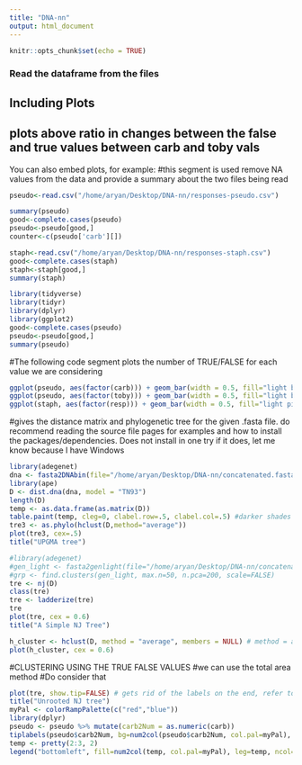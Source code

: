 ```yaml
---
title: "DNA-nn"
output: html_document
---
```


```r
knitr::opts_chunk$set(echo = TRUE)

```


### Read the dataframe from the files

## Including Plots
## plots above ratio in changes between the false and true values between carb and toby vals

You can also embed plots, for example:
#this segment is used remove NA values from the data 
and provide a summary about the two files being read
```r
pseudo<-read.csv("/home/aryan/Desktop/DNA-nn/responses-pseudo.csv")

summary(pseudo)
good<-complete.cases(pseudo)
pseudo<-pseudo[good,]
counter<-c(pseudo['carb'][])

staph<-read.csv("/home/aryan/Desktop/DNA-nn/responses-staph.csv")
good<-complete.cases(staph)
staph<-staph[good,]
summary(staph)

```


```r
library(tidyverse)
library(tidyr)
library(dplyr)
library(ggplot2)
good<-complete.cases(pseudo)
pseudo<-pseudo[good,]
summary(pseudo)
```

#The following code segment plots the number of TRUE/FALSE for each value we are considering

```r
ggplot(pseudo, aes(factor(carb))) + geom_bar(width = 0.5, fill="light blue", color= "red") + ggtitle("(A) Count of responses to carbenicillin (in pseudomonas)")
ggplot(pseudo, aes(factor(toby))) + geom_bar(width = 0.5, fill="light blue", color= "red") + ggtitle("(B) Count of responses to tobramycin (in pseudomonas)")
ggplot(staph, aes(factor(resp))) + geom_bar(width = 0.5, fill="light pink", color= "black") + ggtitle("(C) Count of responses (in Staphylococcus)")

```

#gives the distance matrix and phylogenetic tree for the given .fasta file.
do recommend reading the source file pages for examples and how to install the packages/dependencies. Does not install
in one try
if it does, let me know because I have Windows

```r
library(adegenet)
dna <- fasta2DNAbin(file="/home/aryan/Desktop/DNA-nn/concatenated.fasta")
library(ape)
D <- dist.dna(dna, model = "TN93")
length(D)
temp <- as.data.frame(as.matrix(D))
table.paint(temp, cleg=0, clabel.row=.5, clabel.col=.5) #darker shades of gray mean a larger distance # you can also make cool color plots but they're much more complicated because they use the image() function
tre3 <- as.phylo(hclust(D,method="average"))
plot(tre3, cex=.5)
title("UPGMA tree")
```


```r
#library(adegenet)
#gen_light <- fasta2genlight(file="/home/aryan/Desktop/DNA-nn/concatenated.fasta")
#grp <- find.clusters(gen_light, max.n=50, n.pca=200, scale=FALSE)
tre <- nj(D)
class(tre)
tre <- ladderize(tre)
tre
plot(tre, cex = 0.6)
title("A Simple NJ Tree")
```


```r
h_cluster <- hclust(D, method = "average", members = NULL) # method = average is used for UPGMA, members can be equal to NULL or a vector with a length of size D
plot(h_cluster, cex = 0.6)
```



#CLUSTERING USING THE TRUE FALSE VALUES
#we can use the total area method 
#Do consider that 

```r
plot(tre, show.tip=FALSE) # gets rid of the labels on the end, refer to the first tree depicted above
title("Unrooted NJ tree")
myPal <- colorRampPalette(c("red","blue"))
library(dplyr)
pseudo <- pseudo %>% mutate(carb2Num = as.numeric(carb))
tiplabels(pseudo$carb2Num, bg=num2col(pseudo$carb2Num, col.pal=myPal), cex=.5) #we use the responses dataset to get the TRUE/FALSE values
temp <- pretty(2:3, 2)
legend("bottomleft", fill=num2col(temp, col.pal=myPal), leg=temp, ncol=2)
```
